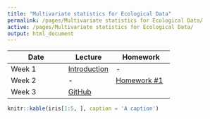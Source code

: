 ```yaml
---
title: "Multivariate statistics for Ecological Data"
permalink: /pages/Multivariate statistics for Ecological Data/
active: /pages/Multivariate statistics for Ecological Data/
output: html_document
---
```



Date  | Lecture | Homework
------------- |----------- | -------------
Week 1  | [Introduction](Lectures/Lecture01_S2021.html) | -  
Week 2  | - | [Homework #1](Homeworks/Homework01_S2021.html)             
Week 3  | [GitHub](Lectures/Lecture02_S2021.html) | 


```r
knitr::kable(iris[1:5, ], caption = 'A caption')
```

